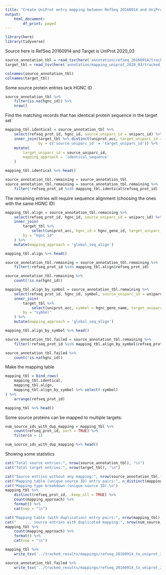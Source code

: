 ```yaml
---
title: "Create UniProt entry mapping between RefSeq 20160914 and UniProt 2020_03"
output:
    html_document:
        df_print: paged
---
```


```r
library(here)
library(tidyverse)
```

Source here is RefSeq 20160914 and Target is UniProt 2020_03
```r
source_annotation_tbl = read_tsv(here('annotation/refseq_20160914/tracked_results/refseq_20160914_human_only_unique_loci.tsv.gz'))
target_tbl = read_tsv(here('annotation/mapping_uniprot_2020_03/tracked_results/uniprot_reviewed_human_proteome_hgnc_only.v2020_03.tsv.gz'))
```

```r
colnames(source_annotation_tbl)
colnames(target_tbl)
```

Some source protein entries lack HGNC ID
```r
source_annotation_tbl %>%
    filter(is.na(hgnc_id)) %>%
    nrow()
```

Find the matching records that has identical protein sequence in the target set
```r
mapping_tbl.identical = source_annotation_tbl %>%
    select(refseq_prot_id, hgnc_id, source_uniparc_id = uniparc_id) %>%
    inner_join(target_tbl %>% distinct(uniprot_acc, target_uniparc_id = uniparc_id), 
               by = c('source_uniparc_id' = 'target_uniparc_id')) %>%
    mutate(
        target_uniparc_id = source_uniparc_id,
        mapping_approach = 'identical_sequence'
    )

mapping_tbl.identical %>% head()
```
```r
source_annotation_tbl.remaining = source_annotation_tbl
source_annotation_tbl.remaining = source_annotation_tbl.remaining %>%
    filter(!refseq_prot_id %in% mapping_tbl.identical$refseq_prot_id)
```


The remaining entries will require sequence alignment (choosing the ones with the same HGNC ID)
```r
mapping_tbl.align = source_annotation_tbl.remaining %>%
    select(refseq_prot_id, hgnc_id, source_uniparc_id = uniparc_id) %>%
    inner_join(
        target_tbl %>% 
            select(uniprot_acc, hgnc_id = hgnc_gene_id, target_uniparc_id = uniparc_id),
        by = "hgnc_id"
    ) %>%
    mutate(mapping_approach = 'global_seq_align')

mapping_tbl.align %>% head()
```
```r
source_annotation_tbl.remaining = source_annotation_tbl.remaining %>%
    filter(!refseq_prot_id %in% mapping_tbl.align$refseq_prot_id)

source_annotation_tbl.remaining %>%
    count(!is.na(hgnc_id))
```

```r
mapping_tbl.align_by_symbol = source_annotation_tbl.remaining %>%
    select(refseq_prot_id, hgnc_id, symbol, source_uniparc_id = uniparc_id) %>%
    inner_join(
        target_tbl %>% 
            select(uniprot_acc, symbol = hgnc_gene_name, target_uniparc_id = uniparc_id),
        by = "symbol"
    ) %>%
    mutate(mapping_approach = 'global_seq_align')

mapping_tbl.align_by_symbol %>% head()
```
```r
source_annotation_tbl.failed = source_annotation_tbl.remaining %>%
    filter(!refseq_prot_id %in% mapping_tbl.align_by_symbol$refseq_prot_id)
```

```r
source_annotation_tbl.failed %>%
    count(!is.na(hgnc_id))
```

Make the mapping table
```r
mapping_tbl = bind_rows(
    mapping_tbl.identical,
    mapping_tbl.align,
    mapping_tbl.align_by_symbol %>% select(-symbol)
) %>%
    arrange(refseq_prot_id)

mapping_tbl %>% head()
```

Some source proteins can be mapped to multiple targets:
```r
num_source_ids_with_dup_mapping = mapping_tbl %>%
    count(refseq_prot_id, sort = TRUE) %>%
    filter(n > 1)

num_source_ids_with_dup_mapping %>% head()
```

Showing some statistics
```r
cat("Total source entries:", nrow(source_annotation_tbl), "\n")
cat("Total target entries:", nrow(target_tbl), "\n")

cat("Source entries without any mapping:", nrow(source_annotation_tbl.failed), "\n")
cat("Mapping table (unique source ID) entry pairs:", n_distinct(mapping_tbl$refseq_prot_id), "\n")
cat("Mapping type breakdown (unique source ID):\n")
mapping_tbl %>%
    distinct(refseq_prot_id, .keep_all = TRUE) %>%
    count(mapping_approach) %>%
    format() %>%
    cat(sep = "\n")

cat("Mapping table (with duplication) entry pairs:", nrow(mapping_tbl), "\n")
cat("    ... source entries with duplicated mapping:", nrow(num_source_ids_with_dup_mapping), "\n")
mapping_tbl %>%
    count(mapping_approach) %>%
    format() %>%
    cat(sep = "\n")
```

```r
mapping_tbl %>% 
    write_tsv('../tracked_results/mappings/refseq_20160914_to_uniprot_2020_03_mappable.tsv.gz')

source_annotation_tbl.failed %>%
    write_tsv('../tracked_results/mappings/refseq_20160914_to_uniprot_2020_03_not_mappable.tsv.gz')
```

